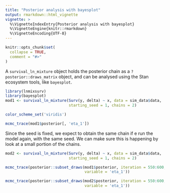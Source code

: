 ```yaml
---
title: "Posterior analysis with bayesplot"
output: rmarkdown::html_vignette
vignette: >
  %\VignetteIndexEntry{Posterior analysis with bayesplot}
  %\VignetteEngine{knitr::rmarkdown}
  %\VignetteEncoding{UTF-8}
---
```


```r
knitr::opts_chunk$set(
  collapse = TRUE,
  comment = "#>"
)
```

A `survival_ln_mixture` object holds the posterior chain as a `?posterior::draws_matrix` object, and
can be analysed using the Stan ecosystem tools, like `bayesplot`.

```r
library(lnmixsurv)
library(bayesplot)
mod1 <- survival_ln_mixture(Surv(y, delta) ~ x, data = sim_data$data,
                            starting_seed = 1, chains = 2)

color_scheme_set('viridis')

mcmc_trace(mod1$posterior[, 'eta_1'])
```

Since the seed is fixed, we expect to obtain the same chain if e run the model again, with the same seed. We can make sure this is happening by look at a small portion of the chains.
```r
mod2 <- survival_ln_mixture(Surv(y, delta) ~ x, data = sim_data$data, 
                            starting_seed = 1, chains = 2)

mcmc_trace(posterior::subset_draws(mod1$posterior, iteration = 550:600,
                                   variable = 'eta_1'))

mcmc_trace(posterior::subset_draws(mod2$posterior, iteration = 550:600, 
                                   variable = 'eta_1'))
```
